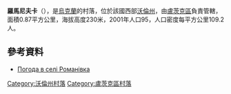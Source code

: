 {{coord|50|32|46|N|25|13|41|E|scale:30000|display=title}}

'''羅馬尼夫卡'''（{{lang-uk|Романівка}}），是[[烏克蘭|烏克蘭]]的村落，位於該國西部[[沃倫州|沃倫州]]，由[[盧茨克區|盧茨克區]]負責管轄，面積0.87平方公里，海拔高度230米，2001年人口95，人口密度每平方公里109.2人。

==參考資料==
* [http://weather.in.ua/ua/volynskaja/22700 Погода в селі Романівка]

[[Category:沃倫州村落|Category:沃倫州村落]]
[[Category:盧茨克區村落|Category:盧茨克區村落]]


{{Volyn-geo-stub}}